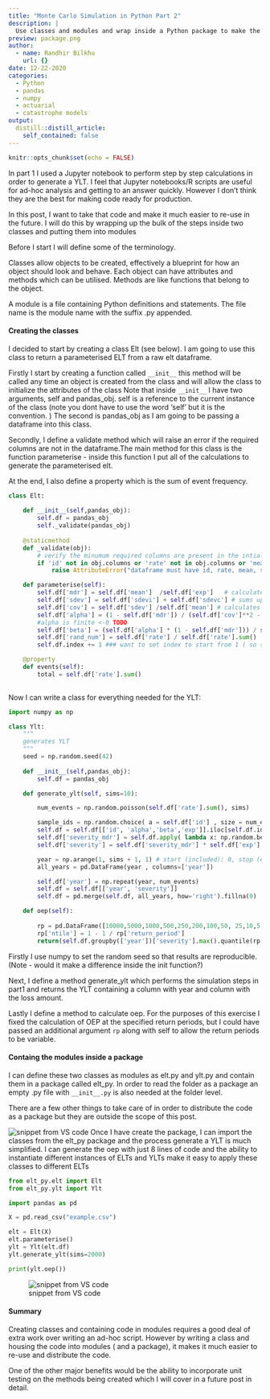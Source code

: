 ```yaml
---
title: "Monte Carlo Simulation in Python Part 2"
description: |
  Use classes and modules and wrap inside a Python package to make the code in part 1 reuseable.
preview: package.png
author:
  - name: Randhir Bilkhu
    url: {}
date: 12-22-2020
categories:
  - Python
  - pandas
  - numpy
  - actuarial
  - catastrophe models
output:
  distill::distill_article:
    self_contained: false
---
```



```r
knitr::opts_chunk$set(echo = FALSE)
```

In part 1 I used a Jupyter notebook to perform step by step calculations in order to generate a YLT. I feel that Jupyter notebooks/R scripts are useful for ad-hoc analysis and getting to an answer quickly. However I don't think they are the best for making code ready for production. 

In this post, I want to take that code and make it much easier to re-use in the future. I will do this by wrapping up the bulk of the steps inside two classes and putting them into modules

Before I start I will define some of the terminology.

Classes allow objects to be created, effectively a blueprint for how an object should look and behave. Each object can have attributes and methods which can be utilised. Methods are like functions that belong to the object.

A module is a file containing Python definitions and statements. The file name is the module name with the suffix .py appended.


#### Creating the classes

I decided to start by creating a class Elt (see below). I am going to use this class to return a parameterised ELT from a raw elt dataframe.

Firstly I start by creating a function called `__init__` this method will be called any time an object is created from the class and will allow the class to initialize the attributes of the class
Note that inside `__init__` I have two arguments, self and pandas_obj. self is a reference to the current instance of the class (note you dont have to use the word 'self' but it is the convention. )
The second is pandas_obj as I am going to be passing a dataframe into this class.

Secondly, I define a validate method which will raise an error if the required columns are not in the dataframe.The main method for this class is the function parameterise  - inside this function I put all of the calculations to generate the parameterised elt.

At the end, I also define a property which is the sum of event frequency.

```python
class Elt:
    
    def __init__(self,pandas_obj):
        self.df = pandas_obj
        self._validate(pandas_obj)
    
    @staticmethod
    def _validate(obj):
        # verify the minumum required columns are present in the intial dataframe
        if 'id' not in obj.columns or 'rate' not in obj.columns or 'mean' not in obj.columns or 'sdevi' not in obj.columns or 'sdevc' not in obj.columns or 'exp' not in obj.columns:
            raise AttributeError("dataframe must have id, rate, mean, sdevi, sdevc and exp columns")

    def parameterise(self):
        self.df['mdr'] = self.df['mean']  /self.df['exp']   # calculates the mean damage ratio equivalent to average loss over total exposed
        self.df['sdev'] = self.df['sdevi'] + self.df['sdevc'] # sums up the correlated and independent standard deviations 
        self.df['cov'] = self.df['sdev'] /self.df['mean'] # calculates covariance based on total standard deviation
        self.df['alpha'] = (1 - self.df['mdr']) / (self.df['cov']**2 - self.df['mdr']) # generates an alpha parameter for beta distribution
        #alpha is finite <-0 TODO
        self.df['beta'] = (self.df['alpha'] * (1 - self.df['mdr'])) / self.df['mdr']  # generates a beta parameter for beta distribution
        self.df['rand_num'] = self.df['rate'] / self.df['rate'].sum()  # probability of event occuring = normalised event frequency 
        self.df.index += 1 ### want to set index to start from 1 ( so sampling works)

    @property
    def events(self):
        total = self.df['rate'].sum()
    
```


Now I can write a class for everything needed for the YLT:

```python
import numpy as np

class Ylt:
    """
    generates YLT
    """
    seed = np.random.seed(42)
    
    def __init__(self,pandas_obj):
        self.df = pandas_obj

    def generate_ylt(self, sims=10):

        num_events = np.random.poisson(self.df['rate'].sum(), sims) 

        sample_ids = np.random.choice( a = self.df['id'] , size = num_events.sum() , replace= True, p = self.df['rand_num'] ) 
        self.df = self.df[['id', 'alpha','beta','exp']].iloc[self.df.index.get_indexer(sample_ids)] ### this took some effort! 
        self.df['severity_mdr'] = self.df.apply( lambda x: np.random.beta( x['alpha'] , x['beta']  ) , axis=1 ) ### use apply with axis =1 to use function on each row
        self.df['severity'] = self.df['severity_mdr'] * self.df['exp'] ### this gives us severity for each event

        year = np.arange(1, sims + 1, 1) # start (included): 0, stop (excluded): 10, step:1
        all_years = pd.DataFrame(year , columns=['year'])

        self.df['year'] = np.repeat(year, num_events)
        self.df = self.df[['year', 'severity']]
        self.df = pd.merge(self.df, all_years, how='right').fillna(0)

    def oep(self):
        
        rp = pd.DataFrame([10000,5000,1000,500,250,200,100,50, 25,10,5,2], columns=['return_period'])
        rp['ntile'] = 1 - 1 / rp['return_period'] 
        return(self.df.groupby(['year'])['severity'].max().quantile(rp['ntile']))

```


Firstly I use numpy to set the random seed so that results are reproducible. (Note - would it make a difference inside the init function?)

Next, I define a method generate_ylt which performs the simulation steps in part1 and returns the YLT containing a column with year and column with the loss amount.

Lastly I define a method to calculate oep. For the purposes of this exercise I fixed the calculation of OEP at the specified return periods, but I could have passed an additional argument `rp` along with self to allow the return periods to be variable.

#### Containg the modules inside a package

I can define these two classes as modules as elt.py and ylt.py and contain them in a package called elt_py. In order to read the folder as a package an empty .py file with `__init__.py` is also needed at the folder level.

There are a few other things to take care of in order to distribute the code as a package but they are outside the scope of this post.

![snippet from VS code](package.png) 
Once I have create the package, I can import the classes from the elt_py package and the process generate a YLT is much simplified. I can generate the oep with just 8 lines of code and the ability to instantiate different instances of ELTs and YLTs make it easy to apply these classes to different ELTs

```python
from elt_py.elt import Elt
from elt_py.ylt import Ylt

import pandas as pd

X = pd.read_csv("example.csv")

elt = Elt(X)
elt.parameterise()
ylt = Ylt(elt.df)
ylt.generate_ylt(sims=2000)

print(ylt.oep())

```



![snippet from VS code](jupyter.png) 

#### Summary

Creating classes and containing code in modules requires a good deal of extra work over writing an ad-hoc script. However by writing a class and housing the code into modules ( and a package), it makes it much easier to re-use and distribute the code.

One of the other major benefits would be the ability to incorporate unit testing on the methods being created which I will cover in a future post in detail.














